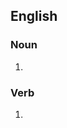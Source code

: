 {{also|puķes|puķēs}}

==English==

===Noun===
{{head|en|noun form}}

# {{plural of|en|puke}}

===Verb===
{{head|en|verb form}}

# {{en-third-person singular of|puke}}